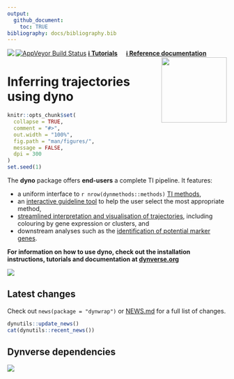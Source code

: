 ```yaml
---
output: 
  github_document:
    toc: TRUE
bibliography: docs/bibliography.bib
---
```


<!-- README.md is generated from README.Rmd. Please edit that file -->

<a href="https://travis-ci.org/dynverse/dyno"><img src="https://travis-ci.org/dynverse/dyno.svg" align="left"></a> <a href="https://codecov.io/gh/dynverse/dyno"> [![AppVeyor Build Status](https://ci.appveyor.com/api/projects/status/github/dynverse/dyno?branch=master&svg=true)](https://ci.appveyor.com/project/dynverse/dyno) [**ℹ️ Tutorials**](https://dynverse.org)  &nbsp;  &nbsp; [**ℹ️ Reference documentation**](https://dynverse.org/reference) <br><img src="man/figures/dyno.gif" align="right" width="150px" />

# Inferring trajectories using dyno

```r
knitr::opts_chunk$set(
  collapse = TRUE,
  comment = "#>",
  out.width = "100%",
  fig.path = "man/figures/",
  message = FALSE,
  dpi = 300
)
set.seed(1)
```

The **dyno** package offers **end-users** a complete TI pipeline. It features:

* a uniform interface to `r nrow(dynmethods::methods)` [TI methods](https://github.com/dynverse/dynmethods#list-of-included-methods),
* an [interactive guideline tool](https://github.com/dynverse/dyno#selecting-the-most-optimal-ti-methods) to help the user select the most appropriate method, 
* [streamlined interpretation and visualisation of trajectories](https://github.com/dynverse/dyno#plotting-the-trajectory), including colouring by gene expression or clusters, and
* downstream analyses such as the [identification of potential marker genes](https://github.com/dynverse/dyno#predicting-and-visualising-genes-of-interest).

**For information on how to use dyno, check out the installation instructions, tutorials and documentation at [dynverse.org](https://dynverse.org)**

![](man/figures/toolkit.png)

## Latest changes

Check out `news(package = "dynwrap")` or [NEWS.md](inst/NEWS.md) for a full list of changes.

<!-- This section gets automatically generated from inst/NEWS.md, and also generates inst/NEWS -->

```r
dynutils::update_news()
cat(dynutils::recent_news())
```

## Dynverse dependencies

<!-- Generated by "update_dependency_graphs.R" in the main dynverse repo -->
![](man/figures/dependencies.png)
